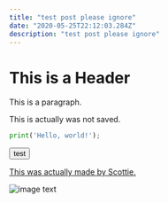 ```yaml
---
title: "test post please ignore"
date: "2020-05-25T22:12:03.284Z"
description: "test post please ignore"
---
```


# This is a Header
This is a paragraph.

This is actually was not saved.

```python
print('Hello, world!');
```

<button>test</button>

[This was actually made by Scottie.](http://scottie.is)

![image text](salty_egg.jpg)